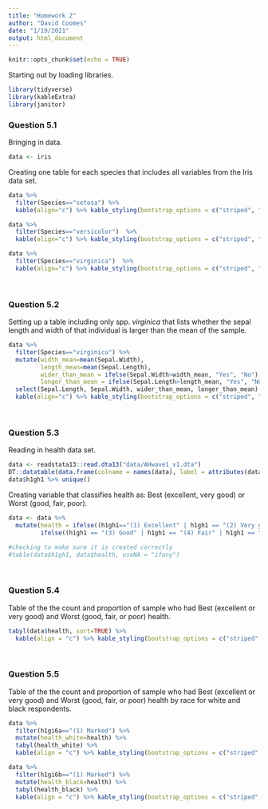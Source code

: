 ```yaml
---
title: "Homework 2"
author: "David Coomes"
date: "1/19/2021"
output: html_document
---
```


```r
knitr::opts_chunk$set(echo = TRUE)
```



Starting out by loading libraries.

```r

library(tidyverse)
library(kableExtra)
library(janitor)

```



### Question 5.1

Bringing in data. 

```r

data <- iris

```


Creating one table for each species that includes all variables from the Iris data set. 

```r

data %>%
  filter(Species=="setosa") %>%
  kable(align="c") %>% kable_styling(bootstrap_options = c("striped", "condensed"), full_width=F,  position="left")

data %>% 
  filter(Species=="versicolor")  %>%
  kable(align="c") %>% kable_styling(bootstrap_options = c("striped", "condensed"), full_width=F,  position="left")

data %>% 
  filter(Species=="virginica")  %>%
  kable(align="c") %>% kable_styling(bootstrap_options = c("striped", "condensed"), full_width=F,  position="left")

```

<br>

### Question 5.2 

Setting up a table including only spp. *virginica* that lists whether the sepal length and width of that individual is larger than the mean of the sample. 

```r

data %>% 
  filter(Species=="virginica") %>%
  mutate(width_mean=mean(Sepal.Width),
         length_mean=mean(Sepal.Length),
         wider_than_mean = ifelse(Sepal.Width>width_mean, "Yes", "No"),
         longer_than_mean = ifelse(Sepal.Length>length_mean, "Yes", "No")) %>%
  select(Sepal.Length, Sepal.Width, wider_than_mean, longer_than_mean) %>%
  kable(align="c") %>% kable_styling(bootstrap_options = c("striped", "condensed"), full_width=F, position = "left") 

```


<br>

### Question 5.3 

Reading in health data set. 

```r

data <- readstata13::read.dta13("data/AHwave1_v1.dta")
DT::datatable(data.frame(colname = names(data), label = attributes(data)$var.labels))
data$h1gh1 %>% unique()

```

Creating variable that classifies health as: Best (excellent, very good) or Worst (good, fair, poor). 

```r

data <- data %>%
  mutate(health = ifelse((h1gh1=="(1) Excellent" | h1gh1 == "(2) Very good"), "Best", 
         ifelse((h1gh1 == "(3) Good" | h1gh1 == "(4) Fair" | h1gh1 == "(5) Poor"), "Worst", NA))) 

#checking to make sure it is created correctly
#table(data$h1gh1, data$health, useNA = "ifany")

```


<br>

### Question 5.4

Table of the the count and proportion of sample who had Best (excellent or very good) and Worst (good, fair, or poor) health.

```r

tabyl(data$health, sort=TRUE) %>%
  kable(align = "c") %>% kable_styling(bootstrap_options = c("striped", "condensed"), full_width=F, position = "left") 

```


<br>

### Question 5.5

Table of the the count and proportion of sample who had Best (excellent or very good) and Worst (good, fair, or poor) health by race for white and black respondents.


```r

data %>%
  filter(h1gi6a=="(1) Marked") %>%
  mutate(health_white=health) %>%
  tabyl(health_white) %>%
  kable(align = "c") %>% kable_styling(bootstrap_options = c("striped", "condensed"), full_width=F, position = "left")

data %>%
  filter(h1gi6b=="(1) Marked") %>%
  mutate(health_black=health) %>%
  tabyl(health_black) %>%
  kable(align = "c") %>% kable_styling(bootstrap_options = c("striped", "condensed"), full_width=F, position = "left")


```








